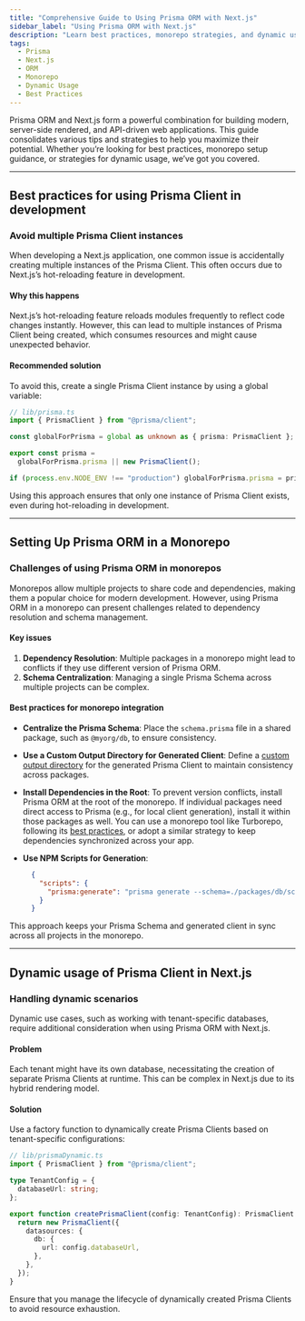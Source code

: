 ```yaml
---
title: "Comprehensive Guide to Using Prisma ORM with Next.js"
sidebar_label: "Using Prisma ORM with Next.js"
description: "Learn best practices, monorepo strategies, and dynamic usage techniques for Prisma ORM in Next.js applications."
tags:
  - Prisma
  - Next.js
  - ORM
  - Monorepo
  - Dynamic Usage
  - Best Practices
---
```


Prisma ORM and Next.js form a powerful combination for building modern, server-side rendered, and API-driven web applications. This guide consolidates various tips and strategies to help you maximize their potential. Whether you’re looking for best practices, monorepo setup guidance, or strategies for dynamic usage, we’ve got you covered.

---

## Best practices for using Prisma Client in development

### Avoid multiple Prisma Client instances

When developing a Next.js application, one common issue is accidentally creating multiple instances of the Prisma Client. This often occurs due to Next.js’s hot-reloading feature in development.

#### Why this happens

Next.js’s hot-reloading feature reloads modules frequently to reflect code changes instantly. However, this can lead to multiple instances of Prisma Client being created, which consumes resources and might cause unexpected behavior.

#### Recommended solution

To avoid this, create a single Prisma Client instance by using a global variable:

```typescript
// lib/prisma.ts
import { PrismaClient } from "@prisma/client";

const globalForPrisma = global as unknown as { prisma: PrismaClient };

export const prisma =
  globalForPrisma.prisma || new PrismaClient();

if (process.env.NODE_ENV !== "production") globalForPrisma.prisma = prisma;
```

Using this approach ensures that only one instance of Prisma Client exists, even during hot-reloading in development.

---

## Setting Up Prisma ORM in a Monorepo

### Challenges of using Prisma ORM in monorepos

Monorepos allow multiple projects to share code and dependencies, making them a popular choice for modern development. However, using Prisma ORM in a monorepo can present challenges related to dependency resolution and schema management.

#### Key issues

1. **Dependency Resolution**: Multiple packages in a monorepo might lead to conflicts if they use different version of Prisma ORM.
2. **Schema Centralization**: Managing a single Prisma Schema across multiple projects can be complex.

#### Best practices for monorepo integration

- **Centralize the Prisma Schema**: Place the `schema.prisma` file in a shared package, such as `@myorg/db`, to ensure consistency.
- **Use a Custom Output Directory for Generated Client**: Define a [custom output directory](https://www.prisma.io/docs/orm/prisma-client/setup-and-configuration/generating-prisma-client#using-a-custom-output-path) for the generated Prisma Client to maintain consistency across packages.
- **Install Dependencies in the Root**: To prevent version conflicts, install Prisma ORM at the root of the monorepo. If individual packages need direct access to Prisma (e.g., for local client generation), install it within those packages as well. You can use a monorepo tool like Turborepo, following its [best practices](https://turbo.build/repo/docs/crafting-your-repository/managing-dependencies#keeping-dependencies-on-the-same-version), or adopt a similar strategy to keep dependencies synchronized across your app.
- **Use NPM Scripts for Generation**:

  ```json
    {
      "scripts": {
        "prisma:generate": "prisma generate --schema=./packages/db/schema.prisma"
      }
    }
  ```

This approach keeps your Prisma Schema and generated client in sync across all projects in the monorepo.

---

## Dynamic usage of Prisma Client in Next.js

### Handling dynamic scenarios

Dynamic use cases, such as working with tenant-specific databases, require additional consideration when using Prisma ORM with Next.js.

#### Problem

Each tenant might have its own database, necessitating the creation of separate Prisma Clients at runtime. This can be complex in Next.js due to its hybrid rendering model.

#### Solution

Use a factory function to dynamically create Prisma Clients based on tenant-specific configurations:

```typescript
// lib/prismaDynamic.ts
import { PrismaClient } from "@prisma/client";

type TenantConfig = {
  databaseUrl: string;
};

export function createPrismaClient(config: TenantConfig): PrismaClient {
  return new PrismaClient({
    datasources: {
      db: {
        url: config.databaseUrl,
      },
    },
  });
}
```

Ensure that you manage the lifecycle of dynamically created Prisma Clients to avoid resource exhaustion.

